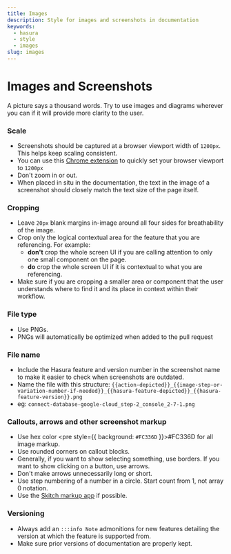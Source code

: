 ```yaml
---
title: Images
description: Style for images and screenshots in documentation
keywords:
  - hasura
  - style
  - images
slug: images
---
```


# Images and Screenshots

A picture says a thousand words. Try to use images and diagrams wherever you can if it will provide more clarity to the
user.

### Scale

- Screenshots should be captured at a browser viewport width of `1200px`. This helps keep scaling consistent.
- You can use this
  [Chrome extension](https://chrome.google.com/webstore/detail/window-resizer/kkelicaakdanhinjdeammmilcgefonfh?hl=en)
  to quickly set your browser viewport to `1200px`
- Don't zoom in or out.
- When placed in situ in the documentation, the text in the image of a screenshot should closely match the text size of
  the page itself.

### Cropping

- Leave `20px` blank margins in-image around all four sides for breathability of the image.
- Crop only the logical contextual area for the feature that you are referencing. For example:
  - **don't** crop the whole screen UI if you are calling attention to only one small component on the page.
  - **do** crop the whole screen UI if it is contextual to what you are referencing.
- Make sure if you are cropping a smaller area or component that the user understands where to find it and its place in
  context within their workflow.

### File type

- Use PNGs.
- PNGs will automatically be optimized when added to the pull request

### File name

- Include the Hasura feature and version number in the screenshot name to make it easier to check when screenshots are
  outdated.
- Name the file with this structure:
  `{{action-depicted}}_{{image-step-or-variation-number-if-needed}}_{{hasura-feature-depicted}}_{{hasura-feature-version}}.png`
- eg: `connect-database-google-cloud_step-2_console_2-7-1.png`

### Callouts, arrows and other screenshot markup

- Use hex color <pre style={{ background: `#FC336D` }}>#FC336D</pre> for all image markup.
- Use rounded corners on callout blocks.
- Generally, if you want to show selecting something, use borders. If you want to show clicking on a button, use arrows.
- Don't make arrows unnecessarily long or short.
- Use step numbering of a number in a circle. Start count from 1, not array 0 notation.
- Use the [Skitch markup app](https://evernote.com/products/skitch) if possible.

### Versioning

- Always add an `:::info Note` admonitions for new features detailing the version at which the feature is supported
  from.
- Make sure prior versions of documentation are properly kept.

